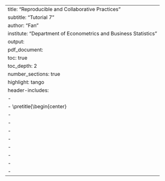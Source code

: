 ---
title: "Reproducible and Collaborative Practices"
subtitle: "Tutorial 7"
author: "Fan"
institute: "Department of Econometrics and Business Statistics"
output:
  pdf_document:
    toc: true
    toc_depth: 2
    number_sections: true
    highlight: tango
header-includes:
  - \usepackage{titling}
  - \pretitle{\begin{center}
  - \includegraphics[width=5in,height=13in]{Images/figure1,jpg}
  - \posttitle{\end{center}}
  - \usepackage{fontawesome}
  - \usepackage[most]{tcolorbox}
  - \usepackage{xcolor}
  - \usepackage{sectsty}
  - \sectionfont{\color{olive}}
  - \usepackage{verbatim}
---